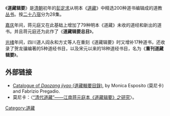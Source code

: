 《'''道藏辑要'''》是[[清朝|清朝]]初年的[[彭定求|彭定求]]从明本《[[道藏|道藏]]》中精选200种道书编辑成的道教[[丛书|丛书]]。按[[二十八宿|二十八宿]]分为28集。

[[嘉庆|嘉庆]]年间，蒋元庭又在此基础上增加了79种明本《道藏》未收的道经和新出的道书。并且蒋元庭还为此作了《'''道藏辑要总目'''》。

[[光绪|光绪]]年间，四川道人阎永和方丈等人在重刻《道藏辑要》时又增补17种道书，还收录了贺龙骧编著的5种道经书目，以及宋元以来的18种道经书目，名为《'''重刊道藏辑要'''》。

==外部链接==
*[https://www.goldenelixir.com/files/Daozang_jiyao_Catalogue.pdf Catalogue of ''Daozang jiyao'' (道藏輯要目錄)], by Monica Esposito (莫尼卡) and Fabrizio Pregadio.
*莫尼卡：〈[http://www.nssd.org/articles/article_read.aspx?id=36265041 “清代道藏”——江南蒋元庭本《道藏辑要》之研究]〉。
{{道藏}}

[[Category:道藏|Category:道藏]]
